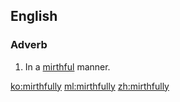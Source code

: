 ==English==

===Adverb===
{{en-adv}}

# In a [[mirthful]] manner.

[[ko:mirthfully]]
[[ml:mirthfully]]
[[zh:mirthfully]]